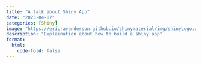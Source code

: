 ```yaml
---
title: "A talk about Shiny App"
date: "2023-04-07"
categories: [Shiny]
image: "https://ericrayanderson.github.io/shinymaterial/img/shinyLogo.png"
description: "Explaination about how to build a shiny app"
format:
  html:
    code-fold: false
---
```


